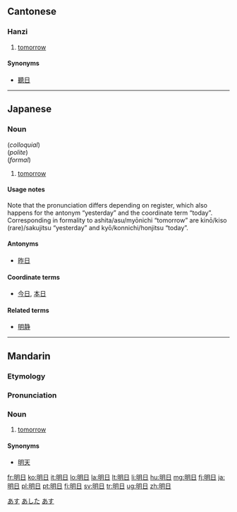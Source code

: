 ==Cantonese==

===Hanzi===
{{yue-hanzi|jyut=|y=ming4 yat6}}

# {{defn|lang=yue}} [[tomorrow]]

====Synonyms====
* [[聽日]]

----

==Japanese==
{{ja-kanjitab|明|日}}

===Noun===
{{ja-noun|k|hira=あした|rom=ashita}} (''colloquial'') </br>
{{ja-noun|k|hira=あす|rom=asu}} (''polite'')</br>
{{ja-noun|k|hira=みょうにち|rom=myōnichi}} (''formal'')

# [[tomorrow]]

====Usage notes====
Note that the pronunciation differs depending on register, which also happens for the antonym “yesterday” and the coordinate term “today”. Corresponding in formality to ashita/asu/myōnichi “tomorrow” are kinō/kiso (rare)/sakujitsu “yesterday” and kyō/konnichi/honjitsu “today”.

====Antonyms====
* [[昨日]]

====Coordinate terms====
* [[今日]], [[本日]]

====Related terms====
* [[明静]]

<!-- override -->

[[Category:1000 Japanese basic words|あす]]
[[Category:Japanese nouns|あした]]
[[Category:ja:Time|あす]]

----

==Mandarin==
{{zh-hanzi-box|[[明]][[日]]}}

===Etymology===
{{rfe|lang=cmn}}

===Pronunciation===
{{Pinyin-IPA|míngrì}}

===Noun===
{{cmn-noun|ts|pin=míngrì|pint=ming2ri4}}

# {{context|literary|lang=cmn|sort=ming2ri4}} [[tomorrow]]

====Synonyms====
* [[明天]]

[[fr:明日]]
[[ko:明日]]
[[it:明日]]
[[lo:明日]]
[[la:明日]]
[[lt:明日]]
[[li:明日]]
[[hu:明日]]
[[mg:明日]]
[[fj:明日]]
[[ja:明日]]
[[pl:明日]]
[[pt:明日]]
[[fi:明日]]
[[sv:明日]]
[[tr:明日]]
[[ug:明日]]
[[zh:明日]]